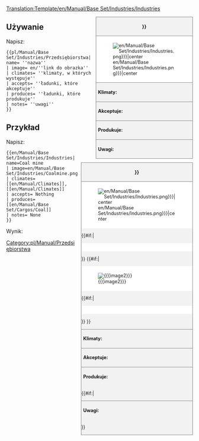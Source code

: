 <noinclude>[[Translation:Template/en/Manual/Base Set/Industries/Industries]]</noinclude><!--
This is a Template for Industries. '''DO NOT EDIT THIS PAGE''', edit the specific article instead.
--><noinclude></noinclude><!--
--><div style="float:right; width:260px; font-size:90%; border:1px solid gray; background-color:#f2f2f2; margin-left:10px; margin-bottom:10px">
<div style="text-align:center; border-bottom:1px solid gray; padding:5px"><strong>{{{name|{{PAGENAME}}}}}</strong></div>
<div style="background-color:white; padding:5px">[[File:{{{image|en/Manual/Base Set/Industries/Industries.png}}}|center]]</div>
<div style="border-top:1px solid gray; padding:5px"><strong>Klimaty:</strong> {{{climates}}}</div>
<div style="border-top:1px solid gray; padding:5px"><strong>Akceptuje:</strong> {{{accepts}}}</div>
<div style="border-top:1px solid gray; padding:5px"><strong>Produkuje:</strong> {{{produces}}}</div>
<div style="border-top:1px solid gray; padding:5px"><strong>Uwagi:</strong> {{{notes}}}</div>
</div><noinclude>

<div style="float:right; width:300px; font-size:90%; border:1px solid gray; background-color:#f2f2f2; margin-left:10px; margin-bottom:10px">
<div style="text-align:center; border-bottom:1px solid gray; padding:5px"><strong>{{{name|{{PAGENAME}}}}}</strong></div>
<div style="background-color:white; padding:5px">[[File:{{{image|en/Manual/Base Set/Industries/Industries.png}}}|center]]</div>
{{#if:{{{caption|}}}|<div style="text-align:center; background-color:white; padding:5px">{{{caption}}}</div>}}
{{#if:{{{image2|}}}|<div style="background-color:white; padding:5px">[[File:{{{image2}}}|center]]</div>
{{#if:{{{caption2|}}}|<div style="text-align:center; background-color:white; padding:5px">{{{caption2}}}</div>}}
}}<div style="border-top:1px solid gray; padding:5px"><strong>Klimaty:</strong> {{{climates}}}</div>
<div style="border-top:1px solid gray; padding:5px"><strong>Akceptuje:</strong> {{{accepts}}}</div>
<div style="border-top:1px solid gray; padding:5px"><strong>Produkuje:</strong> {{{produces}}}</div>
{{#if:{{{notes|}}}|<div style="border-top:1px solid gray; padding:5px"><strong>Uwagi:</strong> {{{notes|None}}}</div>}}
</div><noinclude>

{{en/-}}
==Używanie==
Napisz:
<pre>{{pl/Manual/Base Set/Industries/Przedsiębiorstwa| name= ''nazwa''
| image= en/''link do obrazka''
| climates= ''klimaty, w których występuje''
| accepts= ''ładunki, które akceptuje''
| produces= ''ładunki, które produkuje''
| notes= ''uwagi''
}}</pre>

==Przykład==
Napisz:
<pre>{{en/Manual/Base Set/Industries/Industries| name=Coal mine
| image=en/Manual/Base Set/Industries/Coalmine.png
| climates=[[en/Manual/Climates]], [[en/Manual/Climates]]
| accepts= Nothing
| produces= [[en/Manual/Base Set/Cargos/Coal]]
| notes= None
}}</pre>
Wynik:
{{en/Manual/Base Set/Industries/Industries| name=Coal mine
| image=en/Manual/Base Set/Industries/Coalmine.png
| climates=[[en/Manual/Climates]], [[en/Manual/Climates]]
| accepts= Nothing
| produces= [[en/Manual/Base Set/Cargos/Coal]]
| notes= None
}}
</noinclude><includeonly>
[[Category:pl/Manual/Przedsiębiorstwa]]</includeonly>